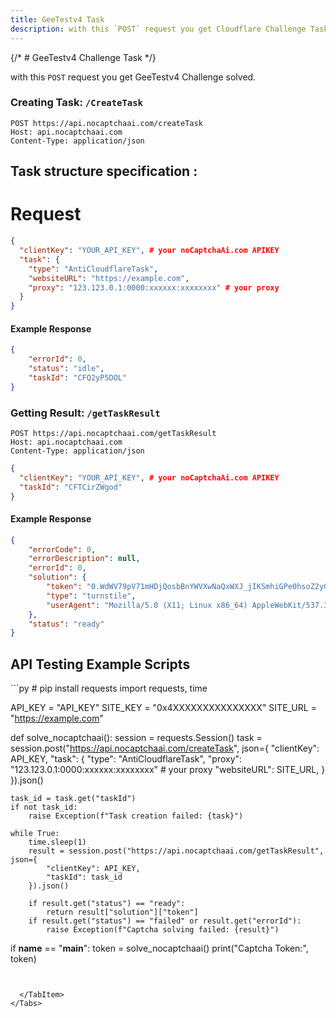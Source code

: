 ---
title: GeeTestv4 Task
description: with this `POST` request you get Cloudflare Challenge Task solved.
---


{/* # GeeTestv4 Challenge Task */}

with this `POST` request you get GeeTestv4 Challenge solved.

<LinkButtons />

### Creating Task: `/CreateTask` 

```
POST https://api.nocaptchaai.com/createTask
Host: api.nocaptchaai.com
Content-Type: application/json
```

## Task structure specification :

<CreateTaskData tableData={createTaskJson.GeeTestv4Token} />

# Request

```json
{
  "clientKey": "YOUR_API_KEY", # your noCaptchaAi.com APIKEY
  "task": {
    "type": "AntiCloudflareTask",
    "websiteURL": "https://example.com",
    "proxy": "123.123.0.1:0000:xxxxxx:xxxxxxxx" # your proxy
  }
}
```

#### Example Response

```json
{
    "errorId": 0,
    "status": "idle",
    "taskId": "CFQ2yP5DOL"
}
```

### Getting Result: `/getTaskResult`
```
POST https://api.nocaptchaai.com/getTaskResult
Host: api.nocaptchaai.com
Content-Type: application/json
```

```json
{
  "clientKey": "YOUR_API_KEY", # your noCaptchaAi.com APIKEY
  "taskId": "CFTCirZWgod"
}
```


#### Example Response


```json
{
    "errorCode": 0,
    "errorDescription": null,
    "errorId": 0,
    "solution": {
        "token": "0.WdWV79pV71mHDjQosbBnYWVXwNaQxWXJ_jIKSmhiGPe0hsoZ2yGlnlU99MQn-goG2vFqJ6kcs9aW3OgLW5mF5B8aA9EnjvYENwoQMufkvzJcP5tl8VCV1itaFuPCtz2rbZR8vdFxMyfnda7qhu_wUdtoW8OpWIV7niuslrg-OhRWG_7m8lUFOTa5tOcSBUxsr25LSZSOjk_fneYRzzNACWGTrbbqloe-j6p8aLDh857iY6FL1C-c1jEIXHm8ilBYyYKuTyLNYU-tP2fTjYSXuyofE2tdnh92asYp7c-Z_gDCiDpyQt_MRaC1OZ1mHxNT5JLkUkicxWgaz1ttnzRhgkxhk0D9JR2TE0XXZw9XYDVB-EaJk5oB82yRYEsfC6ydYLD4vCC1nBVevYtvLRmdLvqWaaDm8uJrlEK4kV8m7ELzP2v7AmXgGNAaCK_APaaLoRz6FgU8HjRNgTF2l6Uimd3xeUCOOzvSJIxKw9NP2CFYI8R8OCkbXJ2hQxeWqdBgaB_dLErZobL5Q4p7CX0qogshsjERqxgpS60lMxVAPKKT6y7p9zUgf1Ez4QvlWa3vWuBmiGDry1a_BO1xJ_X2lb-pEUU6ER8naLeyVn9OpiWc7uBmPOuK11KeHBhkYieIfFicqDkR3sXpyDVJnj7GYtTuMCvcdDV33fdQae9lFfjI_55ywsH4HFDMpNK9ANBJ7UsdkXv9XCMOK7e-X2DKM-zxV6zlL8hClGLe5vRmLk6crkhWktlPRZYnE2DeXPO8D23V-2t44dVIhqggGiqQ1WOAsQuISiw8Od85zhHmn8mdjaw-NilpwcVTTv1SoO4K.bkRehIdUGGiOqbpwGY6YOA.f405ffb4e5d100ce42a7301fd59cfb4f7f6c08aea3379b07475accd43317766d",
        "type": "turnstile",
        "userAgent": "Mozilla/5.0 (X11; Linux x86_64) AppleWebKit/537.36 (KHTML, like Gecko) Chrome/134.0.0.0 Safari/537.36"
    },
    "status": "ready"
}
```


## API Testing Example Scripts


<Tabs syncKey="languages">

  <TabItem label="Python">
  ```py
  # pip install requests
import requests, time

API_KEY = "API_KEY"
SITE_KEY = "0x4XXXXXXXXXXXXXXX"
SITE_URL = "https://example.com"

def solve_nocaptchaai():
    session = requests.Session()
    task = session.post("https://api.nocaptchaai.com/createTask", json={
        "clientKey": API_KEY,
        "task": {
            "type": "AntiCloudflareTask",
            "proxy": "123.123.0.1:0000:xxxxxx:xxxxxxxx" # your proxy
            "websiteURL": SITE_URL,
        }
    }).json()

    task_id = task.get("taskId")
    if not task_id:
        raise Exception(f"Task creation failed: {task}")

    while True:
        time.sleep(1)
        result = session.post("https://api.nocaptchaai.com/getTaskResult", json={
            "clientKey": API_KEY,
            "taskId": task_id
        }).json()

        if result.get("status") == "ready":
            return result["solution"]["token"]
        if result.get("status") == "failed" or result.get("errorId"):
            raise Exception(f"Captcha solving failed: {result}")

if __name__ == "__main__":
    token = solve_nocaptchaai()
    print("Captcha Token:", token)


```
  
  
  </TabItem>
</Tabs>
